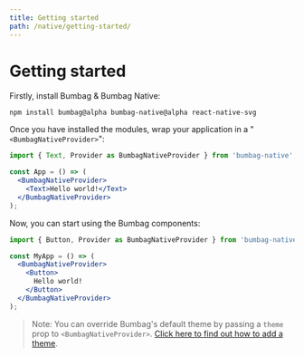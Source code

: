```yaml
---
title: Getting started
path: /native/getting-started/
---
```


# Getting started

Firstly, install Bumbag & Bumbag Native:

```
npm install bumbag@alpha bumbag-native@alpha react-native-svg
```

Once you have installed the modules, wrap your application in a "`<BumbagNativeProvider>`":

```jsx
import { Text, Provider as BumbagNativeProvider } from 'bumbag-native';

const App = () => (
  <BumbagNativeProvider>
    <Text>Hello world!</Text>
  </BumbagNativeProvider>
);
```

Now, you can start using the Bumbag components:

```jsx
import { Button, Provider as BumbagNativeProvider } from 'bumbag-native';

const MyApp = () => (
  <BumbagNativeProvider>
    <Button>
      Hello world!
    </Button>
  </BumbagNativeProvider>
);
```

> Note: You can override Bumbag's default theme by passing a `theme` prop to `<BumbagNativeProvider>`. [Click here to find out how to add a theme](/native/theming).
